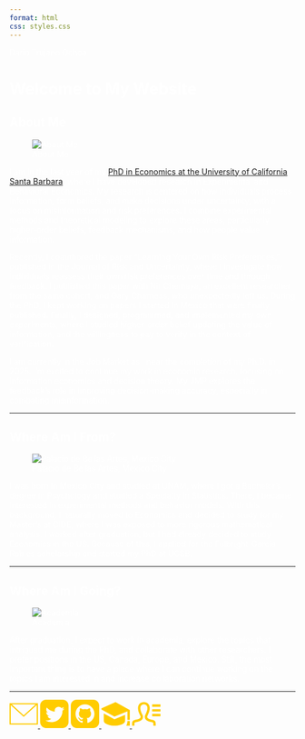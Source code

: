---
format: html
css: styles.css
---

<style>
body {
  background-image: url('images/background2.jpg');
  background-size: cover;         
  background-repeat: no-repeat;   
  background-attachment: fixed;    
  background-position: center;     
  color: white;                   
}
</style>

<div class="slide-text">Dario Trujano Ochoa</div>

# Welcome to My Website

## About Me
<div class="section">
![About Me](images/dario1.png){.image-left}

I am in the last year of my [PhD in Economics at the University of California Santa Barbara](https://econ.ucsb.edu/people/students/dario-trujano-ochoa), where I have developed research in Experimental and Behavioral Economics. My research is centered on how individuals process information, form beliefs, and make decisions under uncertainty, with a focus on misinformation and risk preferences. I combine experimental methods and theoretical modeling to explore these areas, particularly higher-order beliefs, feedback mechanisms, and how people value information.

Recently, I coauthored the paper “Learning Your Own Risk Preferences,” published in the Journal of Risk and Uncertainty, where I investigate how individuals reassess their own risk preferences over time and through feedback. I published this paper with Nir Chemaya, an excellent researcher from the same cohort, and Gary Charness, who unexpectedly left us. During the PhD, I kept working on papers I started in Mexico that were finally published. Finally, I designed, programmed, and implemented my own experiments, where I studied higher-order belief updating the value of information, and the willingness to pay to verify in the context of verification.

I am currently in the Job Market as I near the completion of my Ph.D. in 2025. I’m excited to continue my work in economic research, focusing on information economics and decision theory. My JMP explores the feedback’s role in improving decision-making accuracy, especially in combating misinformation.
</div>

---

## Where Am I From?
<div class="section">
![Palacio de Bellas Artes, Mexico City](images/mexicocity.jpg){.image-left}

I was born in Mexico City and studied at UNAM, where I got a Bachelor’s degree in Psychology and studied a Specialty in Statistics. There, I became interested in experimental methods and behavior models. With this background, I naturally moved to Economics and decided to study for my Master’s at CIDE, where I was exposed to more rigorous mathematical analysis. I worked after graduation, but I had already decided to study Economics in the US. Because of this, I applied for the Fulbright-García Robles scholarship and started my PhD at UCSB.
</div>

---

## Where Am I Going?
<div class="section">
![Academia](images/academia.jpg){.image-left}

After graduation, I expect to work in academia, explore the topics that intrigued me during the PhD, and collaborate with other researchers. I prefer positions in the US, Canada, Europe, and Mexico. Still, the most important thing is to have a place where I can continue working on the topics I am interested in and increase collaboration networks.
</div>

---

<div class="social-icons">
  <a href="contact.html" target="_self">
  <svg width="50" height="50" viewBox="0 0 24 24" fill="none" xmlns="http://www.w3.org/2000/svg">
    <path fill="#ffcc00" d="M24 21h-24v-18h24v18zm-23-16.477v15.477h22v-15.477l-10.999 10-11.001-10zm21.089-.523h-20.176l10.088 9.171 10.088-9.171z"/>
  </svg>
</a>
  <a href="https://x.com/DarioTrujano" target="_blank">
    <svg width="50" height="50" viewBox="0 0 24 24" fill="none" xmlns="http://www.w3.org/2000/svg">
      <path fill="#ffcc00" d="M19 0h-14c-2.761 0-5 2.239-5 5v14c0 2.761 2.239 5 5 5h14c2.762 0 5-2.239 5-5v-14c0-2.761-2.238-5-5-5zm-.139 9.237c.209 4.617-3.234 9.765-9.33 9.765-1.854 0-3.579-.543-5.032-1.475 1.742.205 3.48-.278 4.86-1.359-1.437-.027-2.649-.976-3.066-2.28.515.098 1.021.069 1.482-.056-1.579-.317-2.668-1.739-2.633-3.26.442.246.949.394 1.486.411-1.461-.977-1.875-2.907-1.016-4.383 1.619 1.986 4.038 3.293 6.766 3.43-.479-2.053 1.08-4.03 3.199-4.03.943 0 1.797.398 2.395 1.037.748-.147 1.451-.42 2.086-.796-.246.767-.766 1.41-1.443 1.816.664-.08 1.297-.256 1.885-.517-.439.656-.996 1.234-1.639 1.697z"/>
    </svg>
  </a>
  <a href="https://github.com/DarioTrujanoOchoa" target="_blank">
    <svg width="50" height="50" viewBox="0 0 24 24" fill="none" xmlns="http://www.w3.org/2000/svg">
      <path fill="#ffcc00" d="M19 0h-14c-2.761 0-5 2.239-5 5v14c0 2.761 2.239 5 5 5h14c2.762 0 5-2.239 5-5v-14c0-2.761-2.238-5-5-5zm-4.466 19.59c-.405.078-.534-.171-.534-.384v-2.195c0-.747-.262-1.233-.55-1.481 1.782-.198 3.654-.875 3.654-3.947 0-.874-.312-1.588-.823-2.147.082-.202.356-1.016-.079-2.117 0 0-.671-.215-2.198.82-.64-.18-1.324-.267-2.004-.271-.68.003-1.364.091-2.003.269-1.528-1.035-2.2-.82-2.2-.82-.434 1.102-.16 1.915-.077 2.118-.512.56-.824 1.273-.824 2.147 0 3.064 1.867 3.751 3.645 3.954-.229.2-.436.552-.508 1.07-.457.204-1.614.557-2.328-.666 0 0-.423-.768-1.227-.825 0 0-.78-.01-.055.487 0 0 .525.246.889 1.17 0 0 .463 1.428 2.688.944v1.489c0 .211-.129.459-.528.385-3.18-1.057-5.472-4.056-5.472-7.59 0-4.419 3.582-8 8-8s8 3.581 8 8c0 3.533-2.289 6.531-5.466 7.59z"/>
    </svg>
  </a>
  <a href="https://scholar.google.com/citations?hl=en&user=T-xX3w0AAAAJ" target="_blank">
    <svg width="50" height="50" viewBox="0 0 24 24" fill="none" xmlns="http://www.w3.org/2000/svg">
      <path fill="#ffcc00" d="M20 12.875v5.068c0 2.754-5.789 4.057-9 4.057-3.052 0-9-1.392-9-4.057v-6.294l9 4.863 9-3.637zm-8.083-10.875l-12.917 5.75 12 6.5 11-4.417v7.167h2v-8.25l-12.083-6.75zm13.083 20h-4c.578-1 1-2.5 1-4h2c0 1.516.391 2.859 1 4z"/>
    </svg>
  </a>
  <a href="https://orcid.org/my-orcid?orcid=0000-0003-1106-4088" target="_blank">
    <svg width="50" height="50" viewBox="0 0 24 24" fill="none" xmlns="http://www.w3.org/2000/svg">
      <path fill="#ffcc00" d="M24 4h-7v2h7v-2zm0 4h-7v2h7v-2zm0 4h-7v2h7v-2zm-4 9.193v.807h-2v-.984c0-1.329.085-1.713-1.208-2.013-2.479-.572-4.822-1.112-5.714-3.067-.333-.728-.556-1.921.266-3.473 1.646-3.109 2.075-5.746 1.179-7.235-.644-1.069-1.856-1.228-2.523-1.228-.672 0-1.896.163-2.546 1.254-.9 1.511-.464 4.132 1.194 7.191.839 1.547.622 2.744.292 3.476-.887 1.966-3.318 2.526-5.67 3.068-1.348.309-1.27.675-1.27 2.011v1h-1.996l-.004-.833c-.009-2.224.088-3.495 2.647-4.086 2.805-.647 5.573-1.227 4.242-3.682-3.943-7.275-1.123-11.399 3.111-11.399 4.154 0 7.042 3.971 3.111 11.398-1.292 2.44 1.375 3.02 4.242 3.682 2.569.594 2.657 1.873 2.647 4.113z"/>
    </svg>
  </a>
</div>